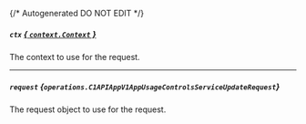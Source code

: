 {/* Autogenerated DO NOT EDIT  */}

##### `ctx` [*{ `context.Context` }*](https://pkg.go.dev/context#Context)
The context to use for the request.

---
##### `request` *{`operations.C1APIAppV1AppUsageControlsServiceUpdateRequest`}*
The request object to use for the request.
<Collapsible openLabel={Labels.showProperties} closeLabel={Labels.hideProperties}>
    <C1APIAppV1AppUsageControlsServiceUpdateRequest/>
</Collapsible>


